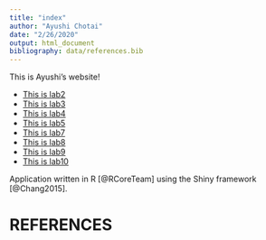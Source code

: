 ```yaml
---
title: "index"
author: "Ayushi Chotai"
date: "2/26/2020"
output: html_document
bibliography: data/references.bib
---
```

This is Ayushi's website!

* [This is lab2](lab2.html)
* [This is lab3](lab3_ayushichotai.html)
* [This is lab4](lab4_ayushichotai.html)
* [This is lab5](lab5_ayushichotai.html)
* [This is lab7](lab-7.html)
* [This is lab8](geneological-family-tree.html)
* [This is lab9](lab-9.html)
* [This is lab10](lab-10.html)

Application written in R [@RCoreTeam] using the Shiny framework [@Chang2015].

# REFERENCES

